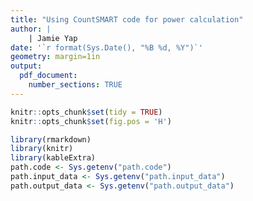 ```yaml
---
title: "Using CountSMART code for power calculation"
author: |
    | Jamie Yap
date: '`r format(Sys.Date(), "%B %d, %Y")`'
geometry: margin=1in
output: 
  pdf_document:
    number_sections: TRUE
---
```


```r
knitr::opts_chunk$set(tidy = TRUE)
knitr::opts_chunk$set(fig.pos = 'H')
```

```r
library(rmarkdown)
library(knitr)
library(kableExtra)
path.code <- Sys.getenv("path.code")
path.input_data <- Sys.getenv("path.input_data")
path.output_data <- Sys.getenv("path.output_data")
```


